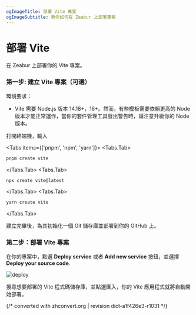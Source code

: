 ```yaml
---
ogImageTitle: 部署 Vite 專案
ogImageSubtitle: 教你如何在 Zeabur 上部署專案
---
```



# 部署 Vite

在 Zeabur 上部署你的 Vite 專案。

### 第一步: 建立 Vite 專案（可選）

環境要求：

- Vite 需要 Node.js 版本 14.18+，16+。然而，有些模板需要依賴更高的 Node 版本才能正常運作，當你的套件管理工具發出警告時，請注意升級你的 Node 版本。

打開終端機，輸入

<Tabs items={['pnpm', 'npm', 'yarn']}>
  <Tabs.Tab>
```bash
pnpm create vite
```
  </Tabs.Tab>
  <Tabs.Tab>
```bash
npx create vite@latest
```
  </Tabs.Tab>
  <Tabs.Tab>
```bash
yarn create vite
```
  </Tabs.Tab>
</Tabs>

建立完畢後，為其初始化一個 Git 儲存庫並部署到你的 GitHub 上。

### 第二步：部署 Vite 專案

在你的專案中，點選 **Deploy service** 或者 **Add new service** 按鈕，並選擇 **Deploy your source code**.

![deploy](/deploy/common/select-service.en-US.png)

搜尋想要部署的 Vite 程式碼儲存庫，並點選匯入，你的 Vite 應用程式就將自動開始部署。

{/* converted with zhconvert.org | revision dict-a1f426e3-r1031 */}
